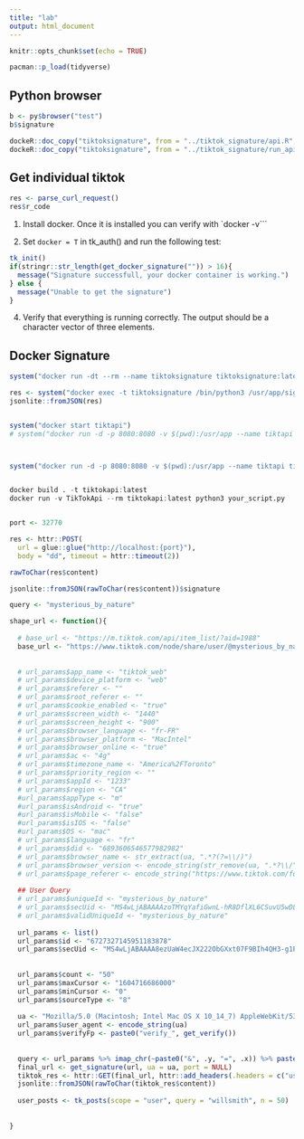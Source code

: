 ```yaml
---
title: "lab"
output: html_document
---
```


```r
knitr::opts_chunk$set(echo = TRUE)

pacman::p_load(tidyverse)

```


## Python browser

```r
b <- py$browser("test")
b$signature
`````


```r







dockeR::doc_copy("tiktoksignature", from = "../tiktok_signature/api.R", to_cont = "/usr/api.R")
dockeR::doc_copy("tiktoksignature", from = "../tiktok_signature/run_api.R", to_cont = "/usr/run_api.R")

```




## Get individual tiktok


```r

res <- parse_curl_request()
res$r_code

```


1. Install docker. Once it is installed you can verify with `docker -v```

2. Set `docker = T` in tk_auth() and run the following test:

```r

tk_init()
if(stringr::str_length(get_docker_signature("")) > 16){
  message("Signature successfull, your docker container is working.")
} else {
  message("Unable to get the signature")
}

```

4. Verify that everything is running correctly. The output should be a character vector of three elements.

## Docker Signature


```r

system("docker run -dt --rm --name tiktoksignature tiktoksignature:latest ")

res <- system("docker exec -t tiktoksignature /bin/python3 /usr/app/sign.py 'aa'", intern = T)
jsonlite::fromJSON(res)


system("docker start tiktapi")
# system("docker run -d -p 8080:8080 -v $(pwd):/usr/app --name tiktapi tiktapi")



system("docker run -d -p 8080:8080 -v $(pwd):/usr/app --name tiktapi tiktapi")


docker build . -t tiktokapi:latest
docker run -v TikTokApi --rm tiktokapi:latest python3 your_script.py


port <- 32770

res <- httr::POST(
  url = glue::glue("http://localhost:{port}"), 
  body = "dd", timeout = httr::timeout(2))

rawToChar(res$content)

jsonlite::fromJSON(rawToChar(res$content))$signature


```


```r
query <- "mysterious_by_nature"

shape_url <- function(){
  
  # base_url <- "https://m.tiktok.com/api/item_list/?aid=1988"
  base_url <- "https://www.tiktok.com/node/share/user/@mysterious_by_nature?aid=1988"
  
  
  # url_params$app_name <- "tiktok_web"     
  # url_params$device_platform <- "web"     
  # url_params$referer <- ""  
  # url_params$root_referer <- ""           
  # url_params$cookie_enabled <- "true"  
  # url_params$screen_width <- "1440"       
  # url_params$screen_height <- "900"       
  # url_params$browser_language <- "fr-FR"  
  # url_params$browser_platform <- "MacIntel" 
  # url_params$browser_online <- "true"                                                                                                 
  # url_params$ac <- "4g"             
  # url_params$timezone_name <- "America%2FToronto"                                                                                                       
  # url_params$priority_region <- ""  
  # url_params$appId <- "1233"                                                         
  # url_params$region <- "CA"                                                          
  #url_params$appType <- "m"                                                          
  #url_params$isAndroid <- "true"                                                    
  #url_params$isMobile <- "false"                                                     
  #url_params$isIOS <- "false"                                                        
  #url_params$OS <- "mac"     
  # url_params$language <- "fr" 
  # url_params$did <- "6893606546577982982"   
  # url_params$browser_name <- str_extract(ua, ".*?(?=\\/)")
  # url_params$browser_version <- encode_string(str_remove(ua, ".*?\\/"))
  # url_params$page_referer <- encode_string("https://www.tiktok.com/foryou")   
  
  ## User Query
  # url_params$uniqueId <- "mysterious_by_nature"
  # url_params$secUid <- "MS4wLjABAAAAzoTMYqYafiGwnL-hR8DflXL6CSuvU5wDLmz5NdxchWbbR0XL7XuYWq-4XRb4_ldr"
  # url_params$validUniqueId <- "mysterious_by_nature"
  
  url_params <- list()  
  url_params$id <- "6727327145951183878"
  url_params$secUid <- "MS4wLjABAAAA8ezUaW4ecJX222ObGXxt07F9BIh4QH3-g1P1DHyChT2LLi2cn-vAE2R53-H672ZO"
  
  
  url_params$count <- "50"
  url_params$maxCursor <- "1604716686000"
  url_params$minCursor <- "0"
  url_params$sourceType <- "8"
  
  ua <- "Mozilla/5.0 (Macintosh; Intel Mac OS X 10_14_7) AppleWebKit/537.36 (KHTML, like Gecko) Chrome/86.0.4240.198 Safari/537.36"
  url_params$user_agent <- encode_string(ua)
  url_params$verifyFp <- paste0("verify_", get_verify())
  
  
  query <- url_params %>% imap_chr(~paste0("&", .y, "=", .x)) %>% paste(collapse = "")  %>% paste0(base_url, .)
  final_url <- get_signature(url, ua = ua, port = NULL)
  tiktok_res <- httr::GET(final_url, httr::add_headers(.headers = c("user-agent" = ua)))
  jsonlite::fromJSON(rawToChar(tiktok_res$content))
  
  user_posts <- tk_posts(scope = "user", query = "willsmith", n = 50)
  
  
}

````





